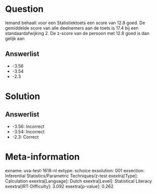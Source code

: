 Question
========

Iemand behaalt voor een Statistiektoets een score van 12.8 goed. De
gemiddelde score van alle deelnemers aan de toets is 17.4 bij een
standaardafwijking 2. De z-score van de persoon met 12.8 goed is dan
gelijk aan

Answerlist
----------

* -3.56
* -3.54
* -2.3

Solution
========

Answerlist
----------

* -3.56: Incorrect
* -3.54: Incorrect
* -2.3: Correct

Meta-information
================
exname: uva-test-1618-nl
extype: schoice
exsolution: 001
exsection: Inferential Statistics/Parametric Techniques/z-test
exextra[Type]: Calculation
exextra[Language]: Dutch
exextra[Level]: Statistical Literacy
exextra[IRT-Difficulty]: 3.092
exextra[p-value]: 0.262
